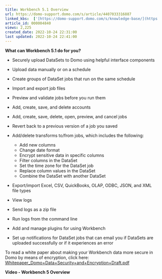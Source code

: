 ```yaml
---
title: Workbench 5.1 Overview
url: https://domo-support.domo.com/s/article/4407033316887
linked_kbs:  ['[https://domo-support.domo.com/s/knowledge-base/](https://domo-support.domo.com/s/knowledge-base/)', '[https://domo-support.domo.com/s/](https://domo-support.domo.com/s/)', '[https://domo-support.domo.com/s/topic/0TO5w000000ZammGAC](https://domo-support.domo.com/s/topic/0TO5w000000ZammGAC)', '[https://domo-support.domo.com/s/topic/0TO5w000000ZaoPGAS](https://domo-support.domo.com/s/topic/0TO5w000000ZaoPGAS)', '[https://domo-support.domo.com/s/topic/0TO5w000000ZapUGAS](https://domo-support.domo.com/s/topic/0TO5w000000ZapUGAS)', '[https://domo-support.domo.com/s/article/4407033316887](https://domo-support.domo.com/s/article/4407033316887)', '[https://domo-support.domo.com/s/topic/0TO5w000000ZapUGAS/workbench-51](https://domo-support.domo.com/s/topic/0TO5w000000ZapUGAS/workbench-51)', '[https://domo-support.domo.com/s/article/360043429933](https://domo-support.domo.com/s/article/360043429933)', '[https://domo-support.domo.com/s/article/360043429953](https://domo-support.domo.com/s/article/360043429953)', '[https://domo-support.domo.com/s/article/360042925494](https://domo-support.domo.com/s/article/360042925494)', '[https://domo-support.domo.com/s/article/4408174643607](https://domo-support.domo.com/s/article/4408174643607)', '[https://domo-support.domo.com/s/article/360043429913](https://domo-support.domo.com/s/article/360043429913)', '[https://domo-support.domo.com/s/login/](https://domo-support.domo.com/s/login/)']
article_id: 000004840
views: 2,225
created_date: 2022-10-24 22:31:00
last updated: 2022-10-24 22:41:00
---
```




**What can Workbench 5.1 do for you?**


* Securely upload DataSets to Domo using helpful interface components
* Upload data manually or on a schedule
* Create groups of DataSet jobs that run on the same schedule
* Import and export job files
* Preview and validate jobs before you run them
* Add, create, save, and delete accounts
* Add, create, save, delete, open, preview, and cancel jobs
* Revert back to a previous version of a job you saved
* Add/delete transforms to/from jobs, which includes the following:


	+ Add new columns
	+ Change date format
	+ Encrypt sensitive data in specific columns
	+ Filter columns in the DataSet
	+ Set the time zone for the DataSet job
	+ Replace column values in the DataSet
	+ Combine the DataSet with another DataSet


* Export/import Excel, CSV, QuickBooks, OLAP, ODBC, JSON, and XML file types
* View logs
* Send logs as a zip file
* Run logs from the command line
* Add and manage plugins for using Workbench
* Set up notifications for DataSet jobs that can email you if DataSets are uploaded successfully or if it experiences an error


To read a white paper about making your Workbench data more secure in Domo by means of encryption, click here: [Whitepaper\_Domo+Data+Security+and+Encryption+Draft.pdf](https://domosoftware.sharepoint.com/:b:/s/CS-Edu-PublicFiles/Ec5lAMNCHyxIrujDa7ZAXFIBo5jv7_53HWgO7lQJdSsbbA?e=pS17jG "Whitepaper_Domo+Data+Security+and+Encryption+Draft.pdf")


**Video - Workbench 5 Overview**


